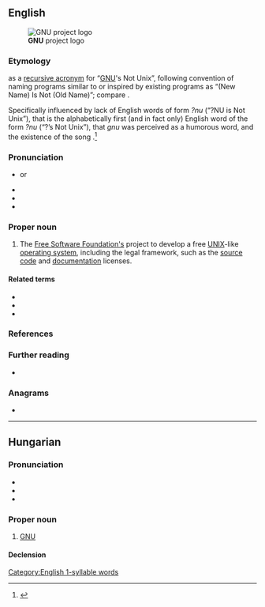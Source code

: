 {{also|Gnu|gnu|gnú|gnû}}
==English==
[[File:Heckert GNU white.svg|thumb|'''GNU''' project logo]]

===Etymology===
{{coin|en|in=1983|Richard Stallman}} as a [[recursive acronym]] for “[[w:GNU|GNU]]'s Not Unix”, following convention of naming programs similar to or inspired by existing programs as “(New Name) Is Not (Old Name)”; compare {{w|Xinu}}.

Specifically influenced by lack of English words of form ''?nu'' (“?NU is Not Unix”), that {{m|en|gnu}} is the alphabetically first (and in fact only) English word of the form ''?nu'' (“?’s Not Unix”), that ''gnu'' was perceived as a humorous word, and the existence of the song ''{{w|The Gnu}}''.<ref>{{cite-web|url=http://fsfe.org/freesoftware/transcripts/rms-fs-2006-03-09.en.html#the-name-gnu|title=The Free Software Movement and the Future of Freedom: The name "GNU"|work=Free Software Foundation Europe|archiveurl=https://web.archive.org/web/20150316191530/http://fsfe.org/freesoftware/transcripts/rms-fs-2006-03-09.en.html#the-name-gnu|archivedate=2015-03-16|author=Richard Stallman|date=March 9th 2006}}</ref>

===Pronunciation===
* {{IPA|en|/ɡnuː/|ref={{cite-web|title=How To Pronounce GNU|url=https://www.gnu.org/gnu/pronunciation.html|work=GNU Project|date=2010}}}} or {{IPA|en|/ˈd͡ʒiːˌɛnˈjuː/}}
* {{audio|en|En-gnu.ogg|Audio (US)}}
* {{rhymes|en|uː|s=1}}
* {{homophone|en|gnu|q1=one pronunciation}}

===Proper noun===
{{head|en|proper noun}}

# The [[w:Free Software Foundation|Free Software Foundation's]] project to develop a free [[UNIX]]-like [[operating system]], including the legal framework, such as the [[source code]] and [[documentation]] licenses.

====Related terms====
* {{l|en|GNU FDL}}
* {{l|en|GPL}}
* {{l|en|GNU/Linux}}

===References===
<references/>

===Further reading===
* {{pedia}}

===Anagrams===
* {{anagrams|en|a=gnu|Ngu|UNG|Ung|gun|nug}}

[[Category:English 1-syllable words]]

----

==Hungarian==

===Pronunciation===
* {{hu-IPA|gnú}}
* {{rhymes|hu|nuː|s=1}}
* {{homophones|hu|gnú}}

===Proper noun===
{{head|hu|proper noun}}

# {{lb|hu|computing}} [[GNU#English|GNU]]

====Declension====
{{hu-infl-nom|GNU-|o|n=sg}}{{hu-pos-tok|GNU-|j|jai|n=sg}}
